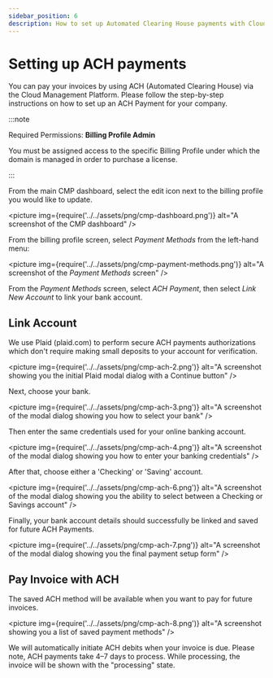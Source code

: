 ```yaml
---
sidebar_position: 6
description: How to set up Automated Clearing House payments with Cloud Management Platform
---
```


# Setting up ACH payments

You can pay your invoices by using ACH (Automated Clearing House) via the Cloud Management Platform. Please follow the step-by-step instructions on how to set up an ACH Payment for your company.

:::note

Required Permissions: **Billing Profile Admin**

You must be assigned access to the specific Billing Profile under which the domain is managed in order to purchase a license.

:::

From the main CMP dashboard, select the edit icon next to the billing profile you would like to update.

<picture
  img={require('../../assets/png/cmp-dashboard.png')}
  alt="A screenshot of the CMP dashboard"
/>

From the billing profile screen, select _Payment Methods_ from the left-hand menu:

<picture
  img={require('../../assets/png/cmp-payment-methods.png')}
  alt="A screenshot of the _Payment Methods_ screen"
/>

From the _Payment Methods_ screen, select _ACH Payment_, then select _Link New Account_ to link your bank account.

## Link Account

We use Plaid (plaid.com) to perform secure ACH payments authorizations which don't require making small deposits to your account for verification.

<picture
  img={require('../../assets/png/cmp-ach-2.png')}
  alt="A screenshot showing you the initial Plaid modal dialog with a Continue button"
/>

Next, choose your bank.

<picture
  img={require('../../assets/png/cmp-ach-3.png')}
  alt="A screenshot of the modal dialog showing you how to select your bank"
/>

Then enter the same credentials used for your online banking account.

<picture
  img={require('../../assets/png/cmp-ach-4.png')}
  alt="A screenshot of the modal dialog showing you how to enter your banking credentials"
/>

After that, choose either a 'Checking' or 'Saving' account.

<picture
  img={require('../../assets/png/cmp-ach-6.png')}
  alt="A screenshot of the modal dialog showing you the ability to select between a Checking or Savings account"
/>

Finally, your bank account details should successfully be linked and saved for future ACH Payments.

<picture
  img={require('../../assets/png/cmp-ach-7.png')}
  alt="A screenshot of the modal dialog showing you the final payment setup form"
/>

## Pay Invoice with ACH

The saved ACH method will be available when you want to pay for future invoices.

<picture
  img={require('../../assets/png/cmp-ach-8.png')}
  alt="A screenshot showing you a list of saved payment methods"
/>

We will automatically initiate ACH debits when your invoice is due. Please note, ACH payments take 4&ndash;7 days to process. While processing, the invoice will be shown with the "processing" state.

<!--
## Manually set up ACH payments

There are some edge cases where our ACH verification process doesn't work properly, such as when you have a Wells Fargo or Bank of America account with two-factor authentication enabled.

To manually set up ACH payments, open a support ticket under the "Billing" category, and provide the following information:

* Routing number
* Account number
* Account holder name
* Account holder type (individual or company)

Once we have this information, we will send two small deposits for verification purposes. Typically, these deposits take 1&ndash;2 business days to appear on your online statement.

The statement has a description that includes AMTS followed by the two deposit amounts. To validate your bank account information, follow up on the support ticket with this AMTS description once you see the deposits.
-->
